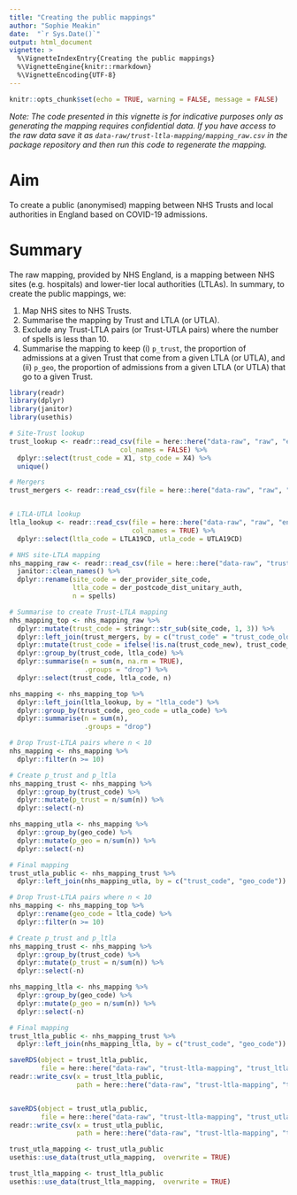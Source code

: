 ```yaml
---
title: "Creating the public mappings"
author: "Sophie Meakin"
date:  "`r Sys.Date()`"
output: html_document
vignette: >
  %\VignetteIndexEntry{Creating the public mappings}
  %\VignetteEngine{knitr::rmarkdown}
  %\VignetteEncoding{UTF-8}
---
```


```r
knitr::opts_chunk$set(echo = TRUE, warning = FALSE, message = FALSE)
```

*Note: The code presented in this vignette is for indicative purposes only as generating the mapping requires confidential data. If you have access to the raw data save it as `data-raw/trust-ltla-mapping/mapping_raw.csv` in the package repository and then run this code to regenerate the mapping.*

# Aim

To create a public (anonymised) mapping between NHS Trusts and local authorities in England based on COVID-19 admissions.

# Summary

The raw mapping, provided by NHS England, is a mapping between NHS sites (e.g. hospitals) and lower-tier local authorities (LTLAs). In summary, to create the public mappings, we:

1. Map NHS sites to NHS Trusts.
2. Summarise the mapping by Trust and LTLA (or UTLA).
3. Exclude any Trust-LTLA pairs (or Trust-UTLA pairs) where the number of spells is less than 10.
4. Summarise the mapping to keep (i) `p_trust`, the proportion of admissions at a given Trust that come from a given LTLA (or UTLA), and (ii) `p_geo`, the proportion of admissions from a given LTLA (or UTLA) that go to a given Trust.

```r
library(readr)
library(dplyr)
library(janitor)
library(usethis)
```

```r

# Site-Trust lookup
trust_lookup <- readr::read_csv(file = here::here("data-raw", "raw", "england_trusts", "trust_list.csv"),
                            col_names = FALSE) %>%
  dplyr::select(trust_code = X1, stp_code = X4) %>%
  unique()

# Mergers
trust_mergers <- readr::read_csv(file = here::here("data-raw", "raw", "england_trusts", "trust_mergers.csv"), col_names = TRUE) 


# LTLA-UTLA lookup
ltla_lookup <- readr::read_csv(file = here::here("data-raw", "raw", "england_ltla", "ltla_utla_list.csv"),
                               col_names = TRUE) %>%
  dplyr::select(ltla_code = LTLA19CD, utla_code = UTLA19CD)

# NHS site-LTLA mapping
nhs_mapping_raw <- readr::read_csv(file = here::here("data-raw", "trust-ltla-mapping", "mapping_raw.csv")) %>%
  janitor::clean_names() %>%
  dplyr::rename(site_code = der_provider_site_code,
                ltla_code = der_postcode_dist_unitary_auth,
                n = spells)

```

```r

# Summarise to create Trust-LTLA mapping
nhs_mapping_top <- nhs_mapping_raw %>%
  dplyr::mutate(trust_code = stringr::str_sub(site_code, 1, 3)) %>%
  dplyr::left_join(trust_mergers, by = c("trust_code" = "trust_code_old")) %>%
  dplyr::mutate(trust_code = ifelse(!is.na(trust_code_new), trust_code_new, trust_code)) %>%
  dplyr::group_by(trust_code, ltla_code) %>%
  dplyr::summarise(n = sum(n, na.rm = TRUE),
                   .groups = "drop") %>%
  dplyr::select(trust_code, ltla_code, n)


```


```r

nhs_mapping <- nhs_mapping_top %>%
  dplyr::left_join(ltla_lookup, by = "ltla_code") %>%
  dplyr::group_by(trust_code, geo_code = utla_code) %>%
  dplyr::summarise(n = sum(n),
                   .groups = "drop")

# Drop Trust-LTLA pairs where n < 10
nhs_mapping <- nhs_mapping %>%
  dplyr::filter(n >= 10)

# Create p_trust and p_ltla
nhs_mapping_trust <- nhs_mapping %>%
  dplyr::group_by(trust_code) %>%
  dplyr::mutate(p_trust = n/sum(n)) %>% 
  dplyr::select(-n)

nhs_mapping_utla <- nhs_mapping %>%
  dplyr::group_by(geo_code) %>%
  dplyr::mutate(p_geo = n/sum(n)) %>% 
  dplyr::select(-n)

# Final mapping
trust_utla_public <- nhs_mapping_trust %>%
  dplyr::left_join(nhs_mapping_utla, by = c("trust_code", "geo_code"))

```



```r

# Drop Trust-LTLA pairs where n < 10
nhs_mapping <- nhs_mapping_top %>%
  dplyr::rename(geo_code = ltla_code) %>%
  dplyr::filter(n >= 10)

# Create p_trust and p_ltla
nhs_mapping_trust <- nhs_mapping %>%
  dplyr::group_by(trust_code) %>%
  dplyr::mutate(p_trust = n/sum(n)) %>% 
  dplyr::select(-n)

nhs_mapping_ltla <- nhs_mapping %>%
  dplyr::group_by(geo_code) %>%
  dplyr::mutate(p_geo = n/sum(n)) %>% 
  dplyr::select(-n)

# Final mapping
trust_ltla_public <- nhs_mapping_trust %>%
  dplyr::left_join(nhs_mapping_ltla, by = c("trust_code", "geo_code"))

```



```r

saveRDS(object = trust_ltla_public,
        file = here::here("data-raw", "trust-ltla-mapping", "trust_ltla_mapping_public.rds"))
readr::write_csv(x = trust_ltla_public,
                 path = here::here("data-raw", "trust-ltla-mapping", "trust_ltla_mapping_public.csv"))


saveRDS(object = trust_utla_public,
        file = here::here("data-raw", "trust-ltla-mapping", "trust_utla_mapping_public.rds"))
readr::write_csv(x = trust_utla_public,
                 path = here::here("data-raw", "trust-ltla-mapping", "trust_utla_mapping_public.csv"))

trust_utla_mapping <- trust_utla_public
usethis::use_data(trust_utla_mapping,  overwrite = TRUE)

trust_ltla_mapping <- trust_ltla_public
usethis::use_data(trust_ltla_mapping,  overwrite = TRUE)

```